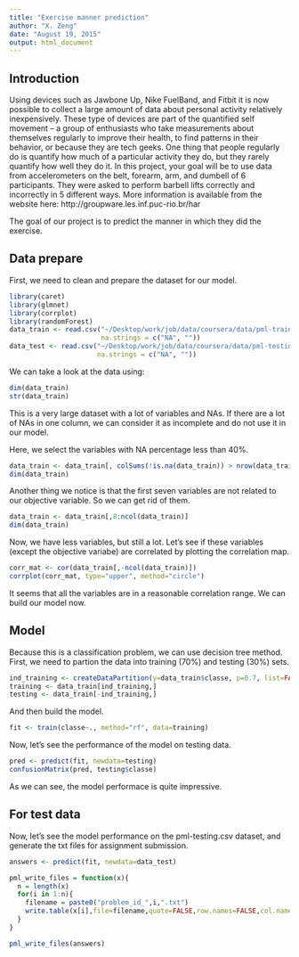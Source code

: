 ```yaml
---
title: "Exercise manner prediction"
author: "X. Zeng"
date: "August 19, 2015"
output: html_document
---
```


## Introduction

Using devices such as Jawbone Up, Nike FuelBand, and Fitbit it is now possible to collect a large amount of data about personal activity relatively inexpensively. These type of devices are part of the quantified self movement – a group of enthusiasts who take measurements about themselves regularly to improve their health, to find patterns in their behavior, or because they are tech geeks. One thing that people regularly do is quantify how much of a particular activity they do, but they rarely quantify how well they do it. In this project, your goal will be to use data from accelerometers on the belt, forearm, arm, and dumbell of 6 participants. They were asked to perform barbell lifts correctly and incorrectly in 5 different ways. More information is available from the website here: http://groupware.les.inf.puc-rio.br/har 

The goal of our project is to predict the manner in which they did the exercise. 

## Data prepare

First, we need to clean and prepare the dataset for our model.

```r
library(caret)
library(glmnet)
library(corrplot)
library(randomForest)
data_train <- read.csv("~/Desktop/work/job/data/coursera/data/pml-training.csv", 
                       na.strings = c("NA", ""))
data_test <- read.csv("~/Desktop/work/job/data/coursera/data/pml-testing.csv",
                      na.strings = c("NA", ""))
```

We can take a look at the data using:

```r
dim(data_train)
str(data_train)
```

This is a very large dataset with a lot of variables and NAs. If there are a lot of NAs in one column, we can consider it as incomplete and do not use it in our model. 

Here, we select the variables with NA percentage less than 40%.

```r
data_train <- data_train[, colSums(!is.na(data_train)) > nrow(data_train)*0.6]
dim(data_train)
```

Another thing we notice is that the first seven variables are not related to our objective variable. So we can get rid of them.

```r
data_train <- data_train[,8:ncol(data_train)]
dim(data_train)
```

Now, we have less variables, but still a lot. Let's see if these variables (except the objective variabe) are correlated by plotting the correlation map.

```r
corr_mat <- cor(data_train[,-ncol(data_train)])
corrplot(corr_mat, type="upper", method="circle")
```

It seems that all the variables are in a reasonable correlation range. We can build our model now.

## Model

Because this is a classification problem, we can use decision tree method. First, we need to partion the data into training (70%) and testing (30%) sets.

```r
ind_training <- createDataPartition(y=data_train$classe, p=0.7, list=FALSE)
training <- data_train[ind_training,]
testing <- data_train[-ind_training,]
```

And then build the model.

```r
fit <- train(classe~., method="rf", data=training)
```

Now, let's see the performance of the model on testing data.

```r
pred <- predict(fit, newdata=testing)
confusionMatrix(pred, testing$classe)
```

As we can see, the model performace is quite impressive.

## For test data

Now, let's see the model performance on the pml-testing.csv dataset, and generate the txt files for assignment submission.

```r
answers <- predict(fit, newdata=data_test)
```
```r
pml_write_files = function(x){
  n = length(x)
  for(i in 1:n){
    filename = paste0("problem_id_",i,".txt")
    write.table(x[i],file=filename,quote=FALSE,row.names=FALSE,col.names=FALSE)
  }
}

pml_write_files(answers)
```







